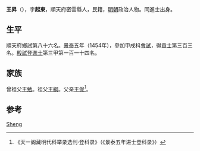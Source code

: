 {{Otheruses|other=名为王昇的其他人物|王昇}}

'''王昇'''（{{bd|1421年||？}}），字'''起東'''，順天府密雲縣人，民籍，[[明朝|明朝]]政治人物。同進士出身。

== 生平 ==
順天府鄉試第八十六名。[[景泰|景泰]]五年（1454年），參加甲戌科[[會試|會試]]，得[[貢士|貢士]]第三百三名。[[殿試|殿試]]登[[進士|進士]]第三甲第一百一十四名。

== 家族 ==
曾祖父[[王勉|王勉]]。祖父[[王綱|王綱]]。父亲[[王俊|王俊]]<ref>《天一阁藏明代科举录选刊·登科录》（《景泰五年进士登科录》）</ref>。

== 参考 ==
{{reflist}}

{{景泰五年甲戌科殿試金榜}}

{{Authority control}}

{{DEFAULTSORT:Wang王}}
[[Category:王姓|Sheng]]


{{明朝人物小作品}}